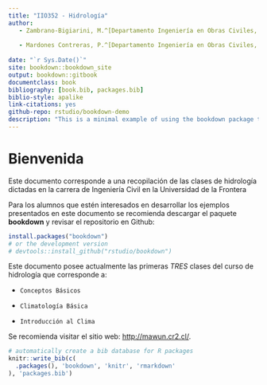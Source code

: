 ```yaml
--- 
title: "IIO352 - Hidrología"
author:
   - Zambrano-Bigiarini, M.^[Departamento Ingeniería en Obras Civiles, Universidad de La Frontera, mauricio.zambrano@ufrontera.cl]
   
   - Mardones Contreras, P.^[Departamento Ingeniería en Obras Civiles, Universidad de La Frontera, p.mardones02@ufromail.cl]
   
date: "`r Sys.Date()`"
site: bookdown::bookdown_site
output: bookdown::gitbook
documentclass: book
bibliography: [book.bib, packages.bib]
biblio-style: apalike
link-citations: yes
github-repo: rstudio/bookdown-demo
description: "This is a minimal example of using the bookdown package to write a book. The output format for this example is bookdown::gitbook."
---
```


# Bienvenida {-} 

Este documento corresponde a una recopilación de las clases de hidrología dictadas en la carrera de Ingeniería Civil en la Universidad de la Frontera 

Para los alumnos que estén interesados en desarrollar los ejemplos presentados en este documento se recomienda descargar el paquete **bookdown** y revisar el repositorio en Github:

```r
install.packages("bookdown")
# or the development version
# devtools::install_github("rstudio/bookdown")
```

Este documento posee actualmente las primeras *TRES* clases del curso de hidrología que corresponde a:

* `Conceptos Básicos`

* `Climatología Básica`

* `Introducción al Clima`


Se recomienda visitar el sitio web: <http://mawun.cr2.cl/>. 

```r
# automatically create a bib database for R packages
knitr::write_bib(c(
  .packages(), 'bookdown', 'knitr', 'rmarkdown'
), 'packages.bib')
```

